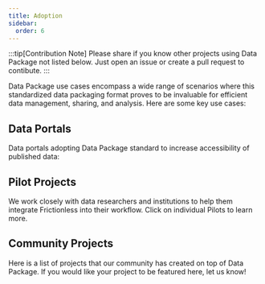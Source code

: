 ```yaml
---
title: Adoption
sidebar:
  order: 6
---
```



:::tip[Contribution Note]
Please share if you know other projects using Data Package not listed below. Just open an issue or create a pull request to contibute.
:::

Data Package use cases encompass a wide range of scenarios where this standardized data packaging format proves to be invaluable for efficient data management, sharing, and analysis. Here are some key use cases:

## Data Portals

Data portals adopting Data Package standard to increase accessibility of published data:

<CardGrid>
  <ImageLinkCard
    title="Dryad"
    imageSrc={adoption.dryad.src}
    description="A pilot project to integrate Frictionless Data Validation within Dryad, a curated resource that enhances the discoverability, reusability, and citation of research data"
    href="https://blog.okfn.org/2020/11/18/dryad-and-frictionless-data-collaboration/"
  />
  <ImageLinkCard
    title="Our World in Data"
    imageSrc={adoption.owid.src}
    description="Our World in Data publishes their datasets using Data Package standard. Most datasets included here are annual time series data for social and economic indicators by country."
    href="https://github.com/owid/owid-datasets"
  />
</CardGrid>

## Pilot Projects

We work closely with data researchers and institutions to help them integrate Frictionless into their workflow. Click on individual Pilots to learn more.

<CardGrid>
<ImageLinkCard
  title="BCO-DMO"
  imageSrc={adoption.bcodmo.src}
  description="A pilot collaboration with the Biological and Chemical Oceanography Data Management Office (BCO-DMO)."
  href="https://frictionlessdata.io/blog/2020/02/10/frictionless-data-pipelines-for-open-ocean/"
/>

<ImageLinkCard
  title="PUDL"
  imageSrc={adoption.pudl.src}
  description="A pilot collaboration with the Public Utility Data Liberation project (PUDL), aimed at simplifying the usability of US energy data."
  href="https://frictionlessdata.io/blog/2020/03/18/frictionless-data-pilot-study/"
/>

<ImageLinkCard
  title="Data Readiness Group"
  imageSrc={adoption.oxford.src}
  description="A pilot collaboration with Dr. Philippe Rocca-Serra's Data Readiness Group at Oxford, focusing on streamlining the reporting of scientific experimental results using Data Package specifications."
  href="https://blog.okfn.org/2020/07/21/clarifying-the-semantics-of-data-matrices-and-results-tables-a-frictionless-data-pilot/"
/>

<ImageLinkCard
  title="Data Management for TEDDINET"
  imageSrc={adoption.dm4t.src}
  description="A pilot collaboration applying Frictionless Data approaches to address data legacy challenges within the TEDDINET project, a research network dedicated to transforming energy demand in buildings."
  href="https://frictionlessdata.io/blog/2017/12/19/dm4t/"
/>

<ImageLinkCard
  title="Western Pennsylvania Regional Data Center"
  imageSrc={adoption.uop.src}
  description="A pilot collaboration to showcase an implementation that expounds on the quality and description of datasets in CKAN-based open data portals with the Western Pennsylvania Regional Data Center - a part of The University of Pittsburgh Center for Urban and Social Research."
  href="https://frictionlessdata.io/blog/2017/12/15/university-of-pittsburgh/"
/>

<ImageLinkCard
  title="UK Data Service"
  imageSrc={adoption.ukds.src}
  description="A pilot collaboration to utilize Frictionless Data software for assessing and reporting on data quality, as well as generating visualizations from data and metadata within the UK data context."
  href="https://frictionlessdata.io/blog/2017/12/12/ukds/"
/>

<ImageLinkCard
  title="eLife"
  imageSrc={adoption.elife.src}
  description="A pilot collaboration to explore the use of the goodtables library for validating all scientific research datasets hosted by eLife and advocating for open data reuse in Life and Biomedical sciences."
  href="https://frictionlessdata.io/blog/2017/10/24/elife/"
/>

<ImageLinkCard
  title="University of Cambridge - Retinal Mosaics"
  imageSrc={adoption.cambridge.src}
  description="A pilot collaboration to trial Frictionless software for packaging and reading data, supporting computational techniques in the investigation of nervous system development."
  href="https://frictionlessdata.io/blog/2017/08/15/university-of-cambridge/"
/>

<ImageLinkCard
  title="Pacific Northwest National Laboratory - Active Data Biology"
  imageSrc={adoption.pnnl.src}
  description="A pilot collaboration to explore the use of Frictionless Data's specifications and software for generating schemas for tabular data and validating metadata within a biological application hosted on GitHub."
  href="https://frictionlessdata.io/blog/2017/06/26/pacific-northwest-national-laboratory-active-data-biology/"
/>

<ImageLinkCard
  title="Causa Natura - Pescando Datos"
  imageSrc={adoption.causanatura.src}
  description="A pilot collaboration to employ data validation software within the Causa Natura project, enhancing data quality to support fisher communities and advocacy groups."
  href="https://frictionlessdata.io/blog/2017/08/15/causa-natura-pescando-datos/"
/>
</CardGrid>

## Community Projects

Here is a list of projects that our community has created on top of Data Package. If you would like your project to be featured here, let us know!

<CardGrid>
<ImageLinkCard
  title="European Commission"
  imageSrc={adoption.eucom.src}
  description="The European Commission launched a CSV schema validator using the tabular data package specification, as part of the ISA² Interoperability Testbed."
  href="https://frictionlessdata.io/blog/2021/06/28/frictionless-specs-european-commission/"
/>

<ImageLinkCard
  title="GitHub"
  imageSrc={adoption.github.src}
  description="GitHub uses Data Package standard in some of their research projects."
  href="https://github.com/github/innovationgraph"
/>

<ImageLinkCard
  title="GBIF"
  imageSrc={adoption.gbif.src}
  description="The Global Biodiversity Information Facility (GBIF) uses Data Package as a format to publish biodiversity data."
  href="https://www.gbif.org/news/3b0zVJSYPpzuFQ83F8v13q/gbif-releases-ipt-version-3"
/>

<ImageLinkCard
  title="Validata"
  imageSrc={adoption.validata.src}
  description="OpenDataFrance created Validata, a platform for local public administration in France to validate CSV files on the web, using the tabular data package specification."
  href="https://frictionlessdata.io/blog/2020/04/23/table-schema-catalog/"
/>

<ImageLinkCard
  title="Libraries Hacked"
  imageSrc={adoption.librariesHacked.src}
  description="Libraries hacked is a project started in 2014 to promote the use of open data in libraries."
  href="https://frictionlessdata.io/blog/2022/02/07/libraries-hacked/"
/>

<ImageLinkCard
  title="HubMAP"
  imageSrc={adoption.hubmap.src}
  description="HuBMAP is creating an open, global atlas of the human body at the cellular level."
  href="https://frictionlessdata.io/blog/2021/02/04/tableschema-to-template/"
/>

<ImageLinkCard
  title="Etalab"
  imageSrc={adoption.etalab.src}
  description="Etalab, a department of the French interministerial digital service, launched schema.data.gouv.fr."
  href="https://frictionlessdata.io/blog/2020/05/22/etalab-case-study-schemas-data-gouv-fr/"
/>

<ImageLinkCard
  title="Nimble Learn - datapackage-m"
  imageSrc={adoption.nimblelearn.src}
  description="A set of functions written in Power Query M for working with Tabular Data Packages in Power BI Desktop and Power Query for Excel."
  href="https://frictionlessdata.io/blog/2018/07/20/nimblelearn/"
/>

<ImageLinkCard
  title="Nimble Learn - Datapackage-connector"
  imageSrc={adoption.nimblelearn.src}
  description="Power BI Custom Connector that loads one or more tables from Tabular Data Packages into Power BI."
  href="https://frictionlessdata.io/blog/2019/07/22/nimblelearn-dpc/"
/>
<ImageLinkCard
  title="Zegami"
  imageSrc={adoption.zegami.src}
  description="Zegami is using Frictionless Data specifications for data management and syntactic analysis on their visual data analysis platform."
  href="https://frictionlessdata.io/blog/2017/09/28/zegami/"
/>

<ImageLinkCard
  title="Center for Data Science and Public Policy, Workforce Data Initiative"
  imageSrc={adoption.chicago.src}
  description="Supporting state and local workforce boards in managing and publishing data."
  href="https://frictionlessdata.io/blog/2017/08/15/center-for-data-science-and-public-policy-workforce-data-initiative/"
/>

<ImageLinkCard
  title="Cell Migration Standardization Organization"
  imageSrc={adoption.cmso.src}
  description="Using Frictionless Data specs to package cell migration data and load it into Pandas for data analysis and creation of visualizations."
  href="https://frictionlessdata.io/blog/2017/05/23/cmso/"
/>

<ImageLinkCard
  title="Collections as Data Facets - Carnegie Museum of Art Collection Data"
  imageSrc={adoption.cmoa.src}
  description="Use of Frictionless Data specifications in the release of Carnegie Museum of Arts’ Collection Data for public access & creative use."
  href="https://frictionlessdata.io/blog/2017/08/09/collections-as-data/"
/>

<ImageLinkCard
  title="OpenML"
  imageSrc={adoption.openml.src}
  description="OpenML is an online platform and service for machine learning, whose goal is to make ML and data analysis simple."
  href="https://frictionlessdata.io/blog/2017/12/04/openml/"
/>

<ImageLinkCard
  title="The Data Retriever"
  imageSrc={adoption.dataRetriever.src}
  description="Data Retriever uses Frictionless Data specifications to generate and package metadata for publicly available data."
  href="https://frictionlessdata.io/blog/2017/05/24/the-data-retriever/"
/>

<ImageLinkCard
  title="Tesera"
  imageSrc={adoption.tesera.src}
  description="Tesera uses Frictionless Data specifications to package data in readiness for use in different systems and components."
  href="https://frictionlessdata.io/blog/2016/11/15/tesera/"
/>

<ImageLinkCard
  title="data.world"
  imageSrc={adoption.dataworld.src}
  description="data.world uses Frictionless Data specifications to generate schema and metadata related to an uploaded dataset and containerize all three in a Tabular Data Package."
  href="https://frictionlessdata.io/blog/2017/04/11/dataworld/"
/>

<ImageLinkCard
  title="John Snow Labs"
  imageSrc={adoption.johnSnowLabs.src}
  description="John Snow Labs uses Frictionless Data specifications to avail data to users for analysis."
  href="https://frictionlessdata.io/blog/2017/03/28/john-snow-labs/"
/>

<ImageLinkCard
  title="Open Power System Data"
  imageSrc={adoption.opsd.src}
  description="Open Power System Data uses Frictionless Data specifications to avail energy data for analysis and modeling."
  href="https://frictionlessdata.io/blog/2016/11/15/open-power-system-data/"
/>

<ImageLinkCard
  title="Dataship"
  imageSrc={adoption.dataship.src}
  description="Dataship used Frictionless Data specifications as the basis for its easy to execute, edit and share notebooks for data analysis."
  href="https://frictionlessdata.io/blog/2016/11/15/dataship/"
/>
</CardGrid>
